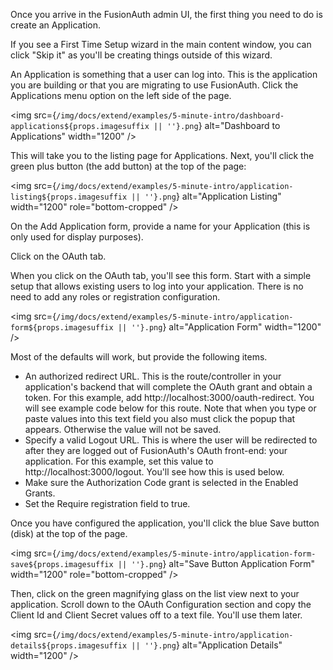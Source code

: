 
Once you arrive in the FusionAuth admin UI, the first thing you need to do is create an Application. 

If you see a First Time Setup wizard in the main content window, you can click "Skip it" as you'll be creating things outside of this wizard.

An Application is something that a user can log into. This is the application you are building or that you are migrating to use FusionAuth. Click the <InlineUIElement>Applications</InlineUIElement> menu option on the left side of the page.

<img src={`/img/docs/extend/examples/5-minute-intro/dashboard-applications${props.imagesuffix || ''}.png`} alt="Dashboard to Applications" width="1200" />

This will take you to the listing page for Applications. Next, you'll click the <InlineUIElement>green plus button</InlineUIElement> (the add button) at the top of the page:

<img src={`/img/docs/extend/examples/5-minute-intro/application-listing${props.imagesuffix || ''}.png`} alt="Application Listing" width="1200" role="bottom-cropped" />

On the Add Application form, provide a name for your Application (this is only used for display purposes).

Click on the <InlineUIElement>OAuth tab</InlineUIElement>. 

When you click on the <InlineUIElement>OAuth tab</InlineUIElement>, you'll see this form. Start with a simple setup that allows existing users to log into your application. There is no need to add any roles or registration configuration.

<img src={`/img/docs/extend/examples/5-minute-intro/application-form${props.imagesuffix || ''}.png`} alt="Application Form" width="1200" />

Most of the defaults will work, but provide the following items.

* An <InlineField>authorized redirect URL</InlineField>. This is the route/controller in your application's backend that will complete the OAuth grant and obtain a token. For this example, add <InlineFieldValue>http://localhost:3000/oauth-redirect</InlineFieldValue>. You will see example code below for this route. Note that when you type or paste values into this text field you also must click the popup that appears. Otherwise the value will not be saved.
* Specify a valid <InlineField>Logout URL</InlineField>. This is where the user will be redirected to after they are logged out of FusionAuth's OAuth front-end: your application. For this example, set this value to <InlineFieldValue>http://localhost:3000/logout</InlineFieldValue>. You'll see how this is used below.
* Make sure the Authorization Code grant is selected in the <InlineField>Enabled Grants</InlineField>.
* Set the <InlineField>Require registration</InlineField> field to <InlineFieldValue>true</InlineFieldValue>.

Once you have configured the application, you'll click the blue <InlineUIElement>Save</InlineUIElement> button (disk) at the top of the page.

<img src={`/img/docs/extend/examples/5-minute-intro/application-form-save${props.imagesuffix || ''}.png`} alt="Save Button Application Form" width="1200" role="bottom-cropped" />

Then, click on the <InlineUIElement>green magnifying glass</InlineUIElement> on the list view next to your application. Scroll down to the <InlineUIElement>OAuth Configuration</InlineUIElement> section and copy the <InlineField>Client Id</InlineField> and <InlineField>Client Secret</InlineField> values off to a text file. You'll use them later.

<img src={`/img/docs/extend/examples/5-minute-intro/application-details${props.imagesuffix || ''}.png`} alt="Application Details" width="1200" />
